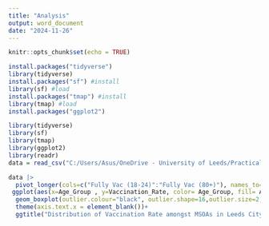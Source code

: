 ---
title: "Analysis"
output: word_document
date: "2024-11-26"
---

```{r setup, include=FALSE}
knitr::opts_chunk$set(echo = TRUE)
```
```{r}
install.packages("tidyverse")
library(tidyverse)
install.packages("sf") #install
library(sf) #load
install.packages("tmap") #install
library(tmap) #load
install.packages("ggplot2")

```
```{r}
library(tidyverse)
library(sf)
library(tmap)
library(ggplot2)
library(readr)
data = read_csv("C:/Users/Asus/OneDrive - University of Leeds/Practical_GEOG5022M/Guided Report/Analysis_Data.csv")
```
```{r,dev='jpeg'}
data |>
  pivot_longer(cols=c("Fully Vac (18-24)":"Fully Vac (80+)"), names_to= "Age_Group", values_to="Vaccination_Rate")|>
 ggplot(aes(x=Age_Group , y=Vaccination_Rate, color= Age_Group, fill= Age_Group))+
  geom_boxplot(outlier.colour="black", outlier.shape=16,outlier.size=2, notch=FALSE)+
  theme(axis.text.x = element_blank())+
  ggtitle("Distribution of Vaccination Rate amongst MSOAs in Leeds City ")
```
